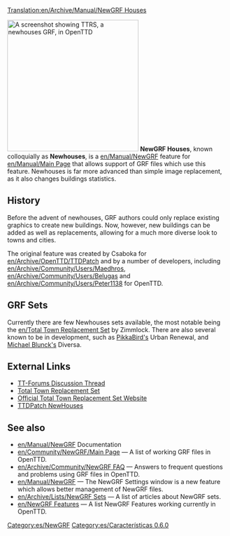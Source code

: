 [[Translation:en/Archive/Manual/NewGRF Houses]]
{{es/Traducción|en/Archive/Manual/NewGRF Houses|0}}


[[File:en/Archive/Manual/Ttrsopenttd.png|thumb|300px|right|A screenshot showing TTRS, a newhouses GRF, in OpenTTD]]
'''NewGRF Houses''', known colloquially as '''Newhouses''', is a [[en/Manual/NewGRF]] feature for [[en/Manual/Main Page]] that allows support of GRF files which use this feature. Newhouses is far more advanced than simple image replacement, as it also changes buildings statistics. 

==History==
Before the advent of newhouses, GRF authors could only replace existing graphics to create new buildings. Now, however, new buildings can be added as well as replacements, allowing for a much more diverse look to towns and cities.

The original feature was created by Csaboka for [[en/Archive/OpenTTD/TTDPatch]] and by a number of developers, including [[en/Archive/Community/Users/Maedhros]], [[en/Archive/Community/Users/Belugas]] and [[en/Archive/Community/Users/Peter1138]] for OpenTTD.

==GRF Sets==
Currently there are few Newhouses sets available, the most notable being the [[en/Total Town Replacement Set]] by Zimmlock. There are also several known to be in development, such as [[en/Archive/Community/Users/PikkaBird|PikkaBird's]] Urban Renewal, and [[en/Archive/Community/Users/Michael Blunck|Michael Blunck's]] Diversa.

==External Links==
*[http://www.tt-forums.net/viewtopic.php?t=28797 TT-Forums Discussion Thread]
*[http://www.tt-forums.net/viewtopic.php?t=8878 Total Town Replacement Set]
*[http://users.skynet.be/florisjan/ttd/ttrs.html Official Total Town Replacement Set Website]
*[http://wiki.ttdpatch.net/tiki-index.php?page=NewHouses TTDPatch NewHouses]

== See also ==
* [[en/Manual/NewGRF]] Documentation
* [[en/Community/NewGRF/Main Page]] &mdash; A list of working GRF files in OpenTTD.
* [[en/Archive/Community/NewGRF FAQ]] &mdash; Answers to frequent questions and problems using GRF files in OpenTTD.
* [[en/Manual/NewGRF]] &mdash; The NewGRF Settings window is a new feature which allows better management of NewGRF files. 
* [[en/Archive/Lists/NewGRF Sets]] &mdash; A list of articles about NewGRF sets.
* [[en/NewGRF Features]] &mdash; A list NewGRF Features working currently in OpenTTD.

[[Category:es/NewGRF]]
[[Category:es/Características 0.6.0]]